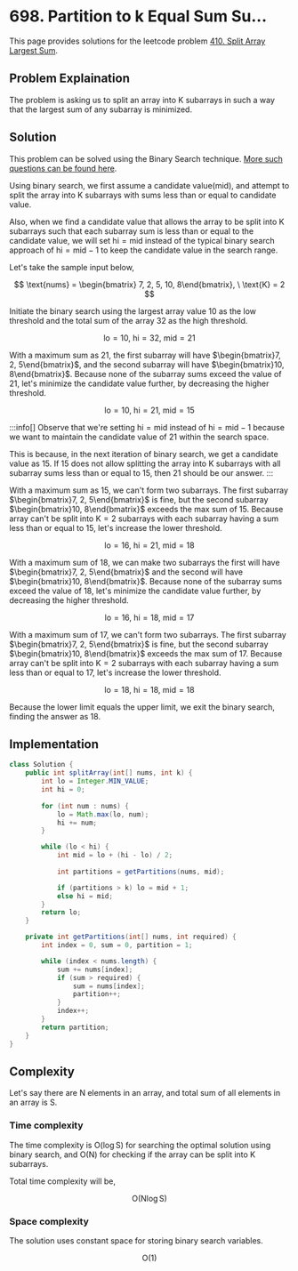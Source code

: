 
# 698. Partition to k Equal Sum Su...

This page provides solutions for the leetcode problem [410. Split Array Largest Sum](https://leetcode.com/problems/split-array-largest-sum/).

## Problem Explaination 

The problem is asking us to split an array into $\text{K}$ subarrays in such a way that the largest sum of any subarray is minimized.

## Solution

This problem can be solved using the Binary Search technique. [More such questions can be found here](/data-structures-and-algorithms/binary-search).

Using binary search, we first assume a candidate value($\text{mid}$), and attempt to split the array into $\text{K}$ subarrays with sums less than or equal to candidate value.

Also, when we find a candidate value that allows the array to be split into $\text{K}$ subarrays such that each subarray sum is less than or equal to the candidate value, we will set $\text{hi} = \text{mid}$ instead of the typical binary search approach of $\text{hi} = \text{mid} - 1$ to keep the candidate value in the search range.

Let's take the sample input below,

$$
\text{nums} = \begin{bmatrix} 7, 2, 5, 10, 8\end{bmatrix},  \ \text{K} = 2
$$

Initiate the binary search using the largest array value $10$ as the low threshold and the total sum of the array $32$ as the high threshold.

$$
\text{lo} = 10, \ \text{hi} = 32, \ \text{mid} = 21
$$

With a maximum sum as $21$, the first subarray will have $\begin{bmatrix}7, 2, 5\end{bmatrix}$, and the second subarray will have $\begin{bmatrix}10, 8\end{bmatrix}$. Because none of the subarray sums exceed the value of $21$, let's minimize the candidate value further, by decreasing the higher threshold.

$$
\text{lo} = 10, \ \text{hi} = 21, \ \text{mid} = 15
$$

:::info[]
Observe that we're setting $\text{hi} = \text{mid}$ instead of $\text{hi} = \text{mid} - 1$ because we want to maintain the candidate value of $21$ within the search space.

This is because, in the next iteration of binary search, we get a candidate value as $15$. If $15$ does not allow splitting the array into $\text{K}$ subarrays with all subarray sums less than or equal to $15$, then $21$ should be our answer.
:::

With a maximum sum as $15$, we can't form two subarrays. The first subarray $\begin{bmatrix}7, 2, 5\end{bmatrix}$ is fine, but the second subarray $\begin{bmatrix}10, 8\end{bmatrix}$ exceeds the max sum of $15$. Because array can't be split into $\text{K}=2$ subarrays with each subarray having a sum less than or equal to $15$, let's increase the lower threshold.

$$
\text{lo} = 16, \ \text{hi} = 21, \ \text{mid} = 18
$$

With a maximum sum of $18$, we can make two subarrays the first will have $\begin{bmatrix}7, 2, 5\end{bmatrix}$ and the second will have $\begin{bmatrix}10, 8\end{bmatrix}$. Because none of the subarray sums exceed the value of $18$, let's minimize the candidate value further, by decreasing the higher threshold.

$$
\text{lo} = 16, \ \text{hi} = 18, \ \text{mid} = 17
$$

With a maximum sum of $17$, we can't form two subarrays. The first subarray $\begin{bmatrix}7, 2, 5\end{bmatrix}$ is fine, but the second subarray $\begin{bmatrix}10, 8\end{bmatrix}$ exceeds the max sum of $17$. Because array can't be split into $\text{K}=2$ subarrays with each subarray having a sum less than or equal to $17$, let's increase the lower threshold.


$$
\text{lo} = 18, \ \text{hi} = 18, \ \text{mid} = 18
$$

Because the lower limit equals the upper limit, we exit the binary search, finding the answer as $18$.


## Implementation

<Tabs>
  <TabItem value="Java" label="Java" default>

```java
class Solution {
    public int splitArray(int[] nums, int k) {
        int lo = Integer.MIN_VALUE;
        int hi = 0;
        
        for (int num : nums) {
            lo = Math.max(lo, num); 
            hi += num; 
        }

        while (lo < hi) {
            int mid = lo + (hi - lo) / 2; 
            
            int partitions = getPartitions(nums, mid); 

            if (partitions > k) lo = mid + 1; 
            else hi = mid; 
        }
        return lo; 
    }

    private int getPartitions(int[] nums, int required) {
        int index = 0, sum = 0, partition = 1;

        while (index < nums.length) {
            sum += nums[index]; 
            if (sum > required) {
                sum = nums[index]; 
                partition++; 
            }
            index++;
        }
        return partition;
    }
}
```
</TabItem>
</Tabs>

## Complexity 

Let's say there are $\text{N}$ elements in an array, and total sum of all elements in an array is $\text{S}$.

### Time complexity 

The time complexity is $\text{O}(\log \text{S})$ for searching the optimal solution using binary search, and $\text{O}(\text{N})$ for checking if the array can be split into $\text{K}$ subarrays. 

Total time complexity will be, 

$$
\text{O}(\text{N} \log \text{S})
$$



### Space complexity

The solution uses constant space for storing binary search variables.

$$
\text{O}(1)
$$

